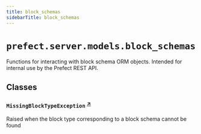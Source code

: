 ```yaml
---
title: block_schemas
sidebarTitle: block_schemas
---
```


# `prefect.server.models.block_schemas`



Functions for interacting with block schema ORM objects.
Intended for internal use by the Prefect REST API.


## Classes

### `MissingBlockTypeException` <sup><a href="https://github.com/PrefectHQ/prefect/blob/main/src/prefect/server/models/block_schemas.py#L28" target="_blank">↗</a></sup>


Raised when the block type corresponding to a block schema cannot be found

